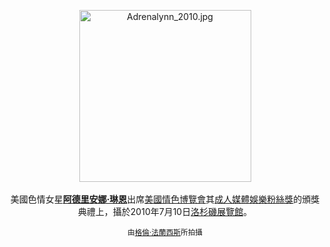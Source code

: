 <center>
[[File:Adrenalynn_2010.jpg|275px]]
<br><br>
美國色情女星'''[[阿德里安娜·琳恩|阿德里安娜·琳恩]]'''出席[[美國情色博覽會|美國情色博覽會]]其[[成人媒體娛樂粉絲獎|成人媒體娛樂粉絲獎]]的頒獎典禮上，攝於2010年7月10日[[洛杉磯|洛杉磯]][[洛杉磯展覽館|展覽館]]。
<p>
<small>由[[:en:User:Toglenn|格倫·法蘭西斯]]所拍攝</small>
</center>